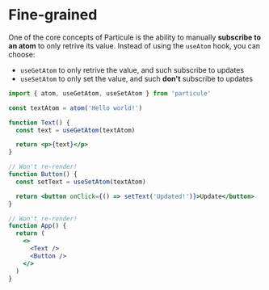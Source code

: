 # Fine-grained

One of the core concepts of Particule is the ability to manually **subscribe to an atom** to only retrive its value.
Instead of using the `useAtom` hook, you can choose:

- `useGetAtom` to only retrive the value, and such subscribe to updates
- `useSetAtom` to only set the value, and such **don't** subscribe to updates

```jsx
import { atom, useGetAtom, useSetAtom } from 'particule'

const textAtom = atom('Hello world!')

function Text() {
  const text = useGetAtom(textAtom)

  return <p>{text}</p>
}

// Won't re-render!
function Button() {
  const setText = useSetAtom(textAtom)

  return <button onClick={() => setText('Updated!')}>Update</button>
}

// Won't re-render!
function App() {
  return (
    <>
      <Text />
      <Button />
    </>
  )
}
```
